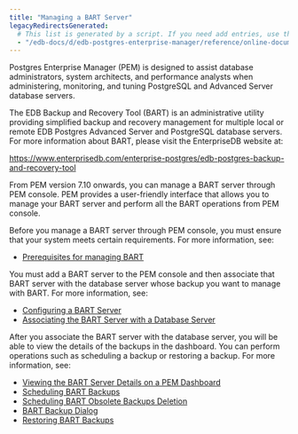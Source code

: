 ```yaml
---
title: "Managing a BART Server"
legacyRedirectsGenerated:
  # This list is generated by a script. If you need add entries, use the `legacyRedirects` key.
  - "/edb-docs/d/edb-postgres-enterprise-manager/reference/online-documentation/8.0/toc_pem_bart_management.html"
---
```


<div id="toc_pem_bart_management" class="registered_link"></div>

Postgres Enterprise Manager (PEM) is designed to assist database administrators, system architects, and performance analysts when administering, monitoring, and tuning PostgreSQL and Advanced Server database servers.

The EDB Backup and Recovery Tool (BART) is an administrative utility providing simplified backup and recovery management for multiple local or remote EDB Postgres Advanced Server and PostgreSQL database servers. For more information about BART, please visit the EnterpriseDB website at:

  <https://www.enterprisedb.com/enterprise-postgres/edb-postgres-backup-and-recovery-tool>

From PEM version 7.10 onwards, you can manage a BART server through PEM console. PEM provides a user-friendly interface that allows you to manage your BART server and perform all the BART operations from PEM console.

Before you manage a BART server through PEM console, you must ensure that your system meets certain requirements. For more information, see:

-   [Prerequisites for managing BART](01_managing_bart_prerequisites)

You must add a BART server to the PEM console and then associate that BART server with the database server whose backup you want to manage with BART. For more information, see:

-   [Configuring a BART Server](02_configuring_bart_server)
-   [Associating the BART Server with a Database Server](03_associating_bart_server_with_database_server)

After you associate the BART server with the database server, you will be able to view the details of the backups in the dashboard. You can perform operations such as scheduling a backup or restoring a backup. For more information, see:

-   [Viewing the BART Server Details on a PEM Dashboard](04_viewing_bart_dashboard)
-   [Scheduling BART Backups](05_scheduling_bart_backups)
-   [Scheduling BART Obsolete Backups Deletion](06_scheduling_bart_obsolete_backups_deletion)
-   [BART Backup Dialog](07_bart_backup_dialog)
-   [Restoring BART Backups](08_restoring_bart_backups)
